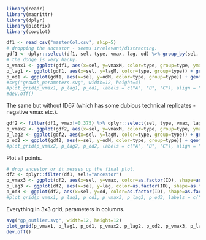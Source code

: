 
```r
library(readr)
library(magrittr)
library(dplyr)
library(plotrix)
library(cowplot)

df1 <- read_csv("masterCol.csv", skip=5)
# dropping the ancestor - seems irrelevant/distracting.
gdf1 <- dplyr::select(df1, sel, type, vmax, lag, od) %>% group_by(sel, type) %>% summarise(vmaxM=mean(vmax), vmax_ci=1.96*std.error(vmax), lagM=mean(lag), lag_ci=1.96*std.error(lag), odM=mean(od), od_ci=1.96*std.error(od)) %>% filter(sel!="ancestor")
# the dodge is very hacky.
p_vmax1 <- ggplot(gdf1, aes(x=sel, y=vmaxM, color=type, group=type, ymax=3, ymin=1)) + geom_point(size=5, position=position_dodge(width = .5)) + geom_errorbar(aes(ymin=vmaxM-vmax_ci, ymax=vmaxM+vmax_ci), width=0.2, position=position_dodge(width = .5)) + ylab("vmax") + xlab("selection") + scale_color_discrete(guide=FALSE)
p_lag1 <- ggplot(gdf1, aes(x=sel, y=lagM, color=type, group=type)) + geom_point(size=5, position=position_dodge(width = .5)) + geom_errorbar(aes(ymin=lagM-lag_ci, ymax=lagM+lag_ci), width=0.2, position=position_dodge(width = .5)) + ylab("lag (min)") + xlab("selection") + scale_color_discrete(guide=FALSE)
p_od1 <- ggplot(gdf1, aes(x=sel, y=odM, color=type, group=type)) + geom_point(size=5, position=position_dodge(width = .5)) + geom_errorbar(aes(ymin=odM-od_ci, ymax=odM+od_ci), width=0.2, position=position_dodge(width = .5)) + ylab("max OD") + xlab("selection") + theme(legend.justification=c(1,0), legend.position=c(1,0))
#svg("growth_parameters.svg", width=12, height=4)
#plot_grid(p_vmax1, p_lag1, p_od1, labels = c("A", "B", "C"), align = "h", ncol=3)
#dev.off()
```

The same but without ID67 (which has some dubious technical replicates - negative vmax etc.).
```r
gdf2 <- filter(df1, vmax!=0.375) %>% dplyr::select(sel, type, vmax, lag, od) %>% group_by(sel, type) %>% summarise(vmaxM=mean(vmax), vmax_ci=1.96*std.error(vmax), lagM=mean(lag), lag_ci=1.96*std.error(lag), odM=mean(od), od_ci=1.96*std.error(od)) %>% filter(sel!="ancestor")
p_vmax2 <- ggplot(gdf2, aes(x=sel, y=vmaxM, color=type, group=type, ymax=3, ymin=1)) + geom_point(size=5, position=position_dodge(width = .5)) + geom_errorbar(aes(ymin=vmaxM-vmax_ci, ymax=vmaxM+vmax_ci), width=0.2, position=position_dodge(width = .5)) + ylab("vmax") + xlab("selection") + scale_color_discrete(guide=FALSE)
p_lag2 <- ggplot(gdf2, aes(x=sel, y=lagM, color=type, group=type)) + geom_point(size=5, position=position_dodge(width = .5)) + geom_errorbar(aes(ymin=lagM-lag_ci, ymax=lagM+lag_ci), width=0.2, position=position_dodge(width = .5)) + ylab("lag (min)") + xlab("selection") + scale_color_discrete(guide=FALSE)
p_od2 <- ggplot(gdf2, aes(x=sel, y=odM, color=type, group=type)) + geom_point(size=5, position=position_dodge(width = .5)) + geom_errorbar(aes(ymin=odM-od_ci, ymax=odM+od_ci), width=0.2, position=position_dodge(width = .5)) + ylab("max OD") + xlab("selection") + theme(legend.justification=c(1,0), legend.position=c(1,0))
#plot_grid(p_vmax2, p_lag2, p_od2, labels = c("A", "B", "C"), align = "h", ncol=3)
```

Plot all points.
```r
# drop ancestor or it messes up the final plot.
df2 <- dplyr::filter(df1, sel!="ancestor")
p_vmax3 <- ggplot(df2, aes(x=sel, y=vmax, color=as.factor(ID), shape=as.factor(type), group=as.factor(ID))) + geom_point(size=5, position=position_dodge(width = .5)) + ylab("vmax") + xlab("selection") + scale_color_discrete(guide=FALSE) + scale_shape_discrete(guide=FALSE)
p_lag3 <- ggplot(df2, aes(x=sel, y=lag, color=as.factor(ID), shape=as.factor(type), group=as.factor(ID))) + geom_point(size=5, position=position_dodge(width = .5)) + ylab("lag (min)") + xlab("selection") + scale_color_discrete(guide=FALSE) + scale_shape_discrete(guide=FALSE)
p_od3 <- ggplot(df2, aes(x=sel, y=od, color=as.factor(ID), shape=as.factor(type), group=as.factor(ID))) + geom_point(size=5, position=position_dodge(width = .5)) + ylab("max OD") + xlab("selection")  + scale_shape_discrete(guide=FALSE) + scale_color_discrete(guide=FALSE)
#plot_grid(p_vmax1, p_lag1, p_od1, p_vmax3, p_lag3, p_od3, labels = c("A", "B", "C", "D", "E", "F"), align="h", ncol=3)
```

Everything in 3x3 grid, parameters in columns.
```r
svg("gp_outlier.svg", width=12, height=12)
plot_grid(p_vmax1, p_lag1, p_od1, p_vmax2, p_lag2, p_od2, p_vmax3, p_lag3, p_od3, labels = c("A", "B", "C", "D", "E", "F", "G", "H", "I"), align="h", ncol=3)
dev.off()
```


